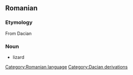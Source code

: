 == Romanian ==
=== Etymology ===
From Dacian
=== Noun ===
* lizard

[[Category:Romanian language]]
[[Category:Dacian derivations]]